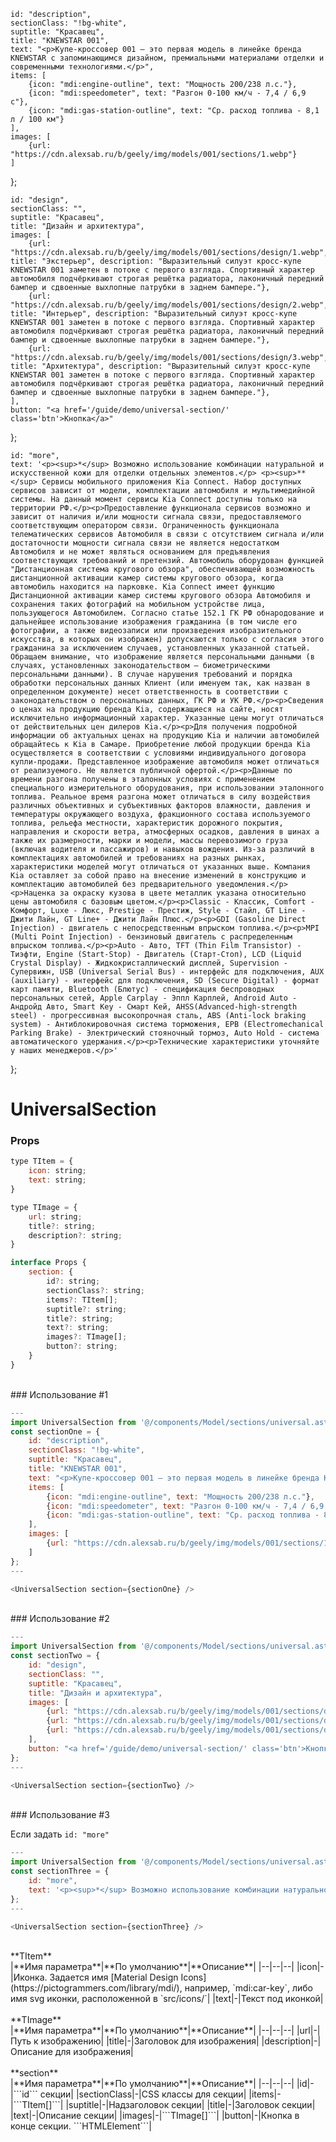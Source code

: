 
    id: "description",
    sectionClass: "!bg-white",
    suptitle: "Красавец",
    title: "KNEWSTAR 001",
    text: "<p>Купе-кроссовер 001 – это первая модель в линейке бренда KNEWSTAR с запоминающимся дизайном, премиальными материалами отделки и современными технологиями.</p>",
    items: [
        {icon: "mdi:engine-outline", text: "Мощность 200/238 л.с."},
        {icon: "mdi:speedometer", text: "Разгон 0-100 км/ч - 7,4 / 6,9 с"},
        {icon: "mdi:gas-station-outline", text: "Ср. расход топлива - 8,1 л / 100 км"}
    ],
    images: [
        {url: "https://cdn.alexsab.ru/b/geely/img/models/001/sections/1.webp"}
    ]
};

    id: "design",
    sectionClass: "",
    suptitle: "Красавец",
    title: "Дизайн и архитектура",
    images: [
        {url: "https://cdn.alexsab.ru/b/geely/img/models/001/sections/design/1.webp", title: "Экстерьер", description: "Выразительный силуэт кросс-купе KNEWSTAR 001 заметен в потоке с первого взгляда. Спортивный характер автомобиля подчёркивают строгая решётка радиатора, лаконичный передний бампер и сдвоенные выхлопные патрубки в заднем бампере."},
        {url: "https://cdn.alexsab.ru/b/geely/img/models/001/sections/design/2.webp", title: "Интерьер", description: "Выразительный силуэт кросс-купе KNEWSTAR 001 заметен в потоке с первого взгляда. Спортивный характер автомобиля подчёркивают строгая решётка радиатора, лаконичный передний бампер и сдвоенные выхлопные патрубки в заднем бампере."},
        {url: "https://cdn.alexsab.ru/b/geely/img/models/001/sections/design/3.webp", title: "Архитектура", description: "Выразительный силуэт кросс-купе KNEWSTAR 001 заметен в потоке с первого взгляда. Спортивный характер автомобиля подчёркивают строгая решётка радиатора, лаконичный передний бампер и сдвоенные выхлопные патрубки в заднем бампере."},
    ],
	button: "<a href='/guide/demo/universal-section/' class='btn'>Кнопка</a>"
};

    id: "more",
	text: '<p><sup>*</sup> Возможно использование комбинации натуральной и искусственной кожи для отделки отдельных элементов.</p> <p><sup>**</sup> Сервисы мобильного приложения Kia Connect. Набор доступных сервисов зависит от модели, комплектации автомобиля и мультимедийной системы. На данный момент сервисы Kia Connect доступны только на территории РФ.</p><p>Предоставление функционала сервисов возможно и зависит от наличия и/или мощности сигнала связи, предоставляемого соответствующим оператором связи. Ограниченность функционала телематических сервисов Автомобиля в связи с отсутствием сигнала и/или достаточности мощности сигнала связи не является недостатком Автомобиля и не может являться основанием для предъявления соответствующих требований и претензий. Автомобиль оборудован функцией "Дистанционная система кругового обзора", обеспечивающей возможность дистанционной активации камер системы кругового обзора, когда автомобиль находится на парковке. Kia Connect имеет функцию Дистанционной активации камер системы кругового обзора Автомобиля и сохранения таких фотографий на мобильном устройстве лица, пользующегося Автомобилем. Согласно статье 152.1 ГК РФ обнародование и дальнейшее использование изображения гражданина (в том числе его фотографии, а также видеозаписи или произведения изобразительного искусства, в которых он изображен) допускаются только с согласия этого гражданина за исключением случаев, установленных указанной статьей. Обращаем внимание, что изображение является персональными данными (в случаях, установленных законодательством – биометрическими персональными данными). В случае нарушения требований и порядка обработки персональных данных Клиент (или именуем так, как назван в определенном документе) несет ответственность в соответствии с законодательством о персональных данных, ГК РФ и УК РФ.</p><p>Сведения о ценах на продукцию бренда Kia, содержащиеся на сайте, носят исключительно информационный характер. Указанные цены могут отличаться от действительных цен дилеров Kia.</p><p>Для получения подробной информации об актуальных ценах на продукцию Kia и наличии автомобилей обращайтесь к Kia в Самаре. Приобретение любой продукции бренда Kia осуществляется в соответствии с условиями индивидуального договора купли-продажи. Представленное изображение автомобиля может отличаться от реализуемого. Не является публичной офертой.</p><p>Данные по времени разгона получены в эталонных условиях с применением специального измерительного оборудования, при использовании эталонного топлива. Реальное время разгона может отличаться в силу воздействия различных объективных и субъективных факторов влажности, давления и температуры окружающего воздуха, фракционного состава используемого топлива, рельефа местности, характеристик дорожного покрытия, направления и скорости ветра, атмосферных осадков, давления в шинах а также их размерности, марки и модели, массы перевозимого груза (включая водителя и пассажиров) и навыков вождения. Из-за различий в комплектациях автомобилей и требованиях на разных рынках, характеристики моделей могут отличаться от указанных выше. Компания Kia оставляет за собой право на внесение изменений в конструкцию и комплектацию автомобилей без предварительного уведомления.</p><p>Наценка за окраску кузова в цвете металлик указана относительно цены автомобиля с базовым цветом.</p><p>Classic - Классик, Comfort - Комфорт, Luxe - Люкс, Prestige - Престиж, Style - Стайл, GT Line - Джити Лайн, GT Line+ - Джити Лайн Плюс.</p><p>GDI (Gasoline Direct Injection) - двигатель с непосредственным впрыском топлива.</p><p>MPI (Multi Point Injection) - бензиновый двигатель с распределенным впрыском топлива.</p><p>Auto - Авто, TFT (Thin Film Transistor) - Тиэфти, Engine (Start-Stop) - Двигатель (Старт-Стоп), LCD (Liquid Crystal Display) - Жидкокристаллический дисплей, Supervision - Супервижн, USB (Universal Serial Bus) - интерфейс для подключения, AUX (auxiliary) - интерфейс для подключения, SD (Secure Digital) - формат карт памяти, Bluetooth (Блютус) - спецификация беспроводных персональных сетей, Apple Carplay - Эппл Карплей, Android Auto - Андройд Авто, Smart Key - Смарт Кей, AHSS(Advanced-high-strength steel) - прогрессивная высокопрочная сталь, ABS (Anti-lock braking system) - Антиблокировочная система торможения, EPB (Electromechanical Parking Brake) - Электрический стояночный тормоз, Auto Hold - система автоматического удержания.</p><p>Технические характеристики уточняйте у наших менеджеров.</p>'
};

# UniversalSection

### Props

```js 
type TItem = {
	icon: string;
	text: string;
}

type TImage = {
	url: string;
	title?: string;
	description?: string;
}

interface Props {
	section: {
		id?: string;
		sectionClass?: string;
		items?: TItem[];
		suptitle?: string;
		title?: string;
		text?: string;
		images?: TImage[];
		button?: string;
	}
}
```
<br/>
### Использование #1

```js
---
import UniversalSection from '@/components/Model/sections/universal.astro';
const sectionOne = {
    id: "description",
    sectionClass: "!bg-white",
    suptitle: "Красавец",
    title: "KNEWSTAR 001",
    text: "<p>Купе-кроссовер 001 – это первая модель в линейке бренда KNEWSTAR с запоминающимся дизайном, премиальными материалами отделки и современными технологиями.</p>",
    items: [
        {icon: "mdi:engine-outline", text: "Мощность 200/238 л.с."},
        {icon: "mdi:speedometer", text: "Разгон 0-100 км/ч - 7,4 / 6,9 с"},
        {icon: "mdi:gas-station-outline", text: "Ср. расход топлива - 8,1 л / 100 км"}
    ],
    images: [
        {url: "https://cdn.alexsab.ru/b/geely/img/models/001/sections/1.webp"}
    ]
};
---

<UniversalSection section={sectionOne} />
```
<UniversalSection section={sectionOne} />

<br/>
### Использование #2

```js
---
import UniversalSection from '@/components/Model/sections/universal.astro';
const sectionTwo = {
    id: "design",
    sectionClass: "",
    suptitle: "Красавец",
    title: "Дизайн и архитектура",
    images: [
        {url: "https://cdn.alexsab.ru/b/geely/img/models/001/sections/design/1.webp", title: "Экстерьер", description: "Выразительный силуэт кросс-купе KNEWSTAR 001 заметен в потоке с первого взгляда. Спортивный характер автомобиля подчёркивают строгая решётка радиатора, лаконичный передний бампер и сдвоенные выхлопные патрубки в заднем бампере."},
        {url: "https://cdn.alexsab.ru/b/geely/img/models/001/sections/design/2.webp", title: "Интерьер", description: "Выразительный силуэт кросс-купе KNEWSTAR 001 заметен в потоке с первого взгляда. Спортивный характер автомобиля подчёркивают строгая решётка радиатора, лаконичный передний бампер и сдвоенные выхлопные патрубки в заднем бампере."},
        {url: "https://cdn.alexsab.ru/b/geely/img/models/001/sections/design/3.webp", title: "Архитектура", description: "Выразительный силуэт кросс-купе KNEWSTAR 001 заметен в потоке с первого взгляда. Спортивный характер автомобиля подчёркивают строгая решётка радиатора, лаконичный передний бампер и сдвоенные выхлопные патрубки в заднем бампере."},
    ],
	button: "<a href='/guide/demo/universal-section/' class='btn'>Кнопка</a>"
};
---

<UniversalSection section={sectionTwo} />
```
<UniversalSection section={sectionTwo} />

<br/>
### Использование #3

Если задать ```id: "more"```

```js
---
import UniversalSection from '@/components/Model/sections/universal.astro';
const sectionThree = {
    id: "more",
	text: '<p><sup>*</sup> Возможно использование комбинации натуральной и искусственной кожи для отделки отдельных элементов.</p> <p><sup>**</sup> Сервисы мобильного приложения Kia Connect. Набор доступных сервисов зависит от модели, комплектации автомобиля и мультимедийной системы. На данный момент сервисы Kia Connect доступны только на территории РФ.</p><p>Предоставление функционала сервисов возможно и зависит от наличия и/или мощности сигнала связи, предоставляемого соответствующим оператором связи. Ограниченность функционала телематических сервисов Автомобиля в связи с отсутствием сигнала и/или достаточности мощности сигнала связи не является недостатком Автомобиля и не может являться основанием для предъявления соответствующих требований и претензий. Автомобиль оборудован функцией "Дистанционная система кругового обзора", обеспечивающей возможность дистанционной активации камер системы кругового обзора, когда автомобиль находится на парковке. Kia Connect имеет функцию Дистанционной активации камер системы кругового обзора Автомобиля и сохранения таких фотографий на мобильном устройстве лица, пользующегося Автомобилем. Согласно статье 152.1 ГК РФ обнародование и дальнейшее использование изображения гражданина (в том числе его фотографии, а также видеозаписи или произведения изобразительного искусства, в которых он изображен) допускаются только с согласия этого гражданина за исключением случаев, установленных указанной статьей. Обращаем внимание, что изображение является персональными данными (в случаях, установленных законодательством – биометрическими персональными данными). В случае нарушения требований и порядка обработки персональных данных Клиент (или именуем так, как назван в определенном документе) несет ответственность в соответствии с законодательством о персональных данных, ГК РФ и УК РФ.</p><p>Сведения о ценах на продукцию бренда Kia, содержащиеся на сайте, носят исключительно информационный характер. Указанные цены могут отличаться от действительных цен дилеров Kia.</p><p>Для получения подробной информации об актуальных ценах на продукцию Kia и наличии автомобилей обращайтесь к Kia в Самаре. Приобретение любой продукции бренда Kia осуществляется в соответствии с условиями индивидуального договора купли-продажи. Представленное изображение автомобиля может отличаться от реализуемого. Не является публичной офертой.</p><p>Данные по времени разгона получены в эталонных условиях с применением специального измерительного оборудования, при использовании эталонного топлива. Реальное время разгона может отличаться в силу воздействия различных объективных и субъективных факторов влажности, давления и температуры окружающего воздуха, фракционного состава используемого топлива, рельефа местности, характеристик дорожного покрытия, направления и скорости ветра, атмосферных осадков, давления в шинах а также их размерности, марки и модели, массы перевозимого груза (включая водителя и пассажиров) и навыков вождения. Из-за различий в комплектациях автомобилей и требованиях на разных рынках, характеристики моделей могут отличаться от указанных выше. Компания Kia оставляет за собой право на внесение изменений в конструкцию и комплектацию автомобилей без предварительного уведомления.</p><p>Наценка за окраску кузова в цвете металлик указана относительно цены автомобиля с базовым цветом.</p><p>Classic - Классик, Comfort - Комфорт, Luxe - Люкс, Prestige - Престиж, Style - Стайл, GT Line - Джити Лайн, GT Line+ - Джити Лайн Плюс.</p><p>GDI (Gasoline Direct Injection) - двигатель с непосредственным впрыском топлива.</p><p>MPI (Multi Point Injection) - бензиновый двигатель с распределенным впрыском топлива.</p><p>Auto - Авто, TFT (Thin Film Transistor) - Тиэфти, Engine (Start-Stop) - Двигатель (Старт-Стоп), LCD (Liquid Crystal Display) - Жидкокристаллический дисплей, Supervision - Супервижн, USB (Universal Serial Bus) - интерфейс для подключения, AUX (auxiliary) - интерфейс для подключения, SD (Secure Digital) - формат карт памяти, Bluetooth (Блютус) - спецификация беспроводных персональных сетей, Apple Carplay - Эппл Карплей, Android Auto - Андройд Авто, Smart Key - Смарт Кей, AHSS(Advanced-high-strength steel) - прогрессивная высокопрочная сталь, ABS (Anti-lock braking system) - Антиблокировочная система торможения, EPB (Electromechanical Parking Brake) - Электрический стояночный тормоз, Auto Hold - система автоматического удержания.</p><p>Технические характеристики уточняйте у наших менеджеров.</p>'
};
---

<UniversalSection section={sectionThree} />
```
<UniversalSection section={sectionThree} />


<br/>
**TItem**
<div class="*:!text-left my-10">
    |**Имя параметра**|**По умолчанию**|**Описание**|
    |--|--|--|
	|icon|-|Иконка. Задается имя [Material Design Icons](https://pictogrammers.com/library/mdi/), например, `mdi:car-key`, либо имя svg иконки, расположенной в `src/icons/`|
	|text|-|Текст под иконкой|
</div>

<br/>
**TImage**
<div class="*:!text-left my-10">
    |**Имя параметра**|**По умолчанию**|**Описание**|
    |--|--|--|
	|url|-|Путь к изображению|
	|title|-|Заголовок для изображения|
	|description|-|Описание для изображения|
</div>

<br/>
**section**
<div class="*:!text-left my-10">
    |**Имя параметра**|**По умолчанию**|**Описание**|
    |--|--|--|
	|id|-|```id``` секции|
	|sectionClass|-|CSS классы для секции|
	|items|-|```TItem[]```|
	|suptitle|-|Надзаголовок секции|
	|title|-|Заголовок секции|
	|text|-|Описание секции|
	|images|-|```TImage[]```|
	|button|-|Кнопка в конце секции. ```HTMLElement```|
</div>